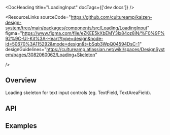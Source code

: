 
<Meta of={LoadingInputStories} />

<DocHeading title="LoadingInput" docTags={['dev docs']} />

<ResourceLinks
  sourceCode="https://github.com/cultureamp/kaizen-design-system/tree/main/packages/components/src/Loading/LoadingInput"
  figma="https://www.figma.com/file/eZKEE5kXbEMY3lx84oz8iN/%F0%9F%92%9C-UI-Kit%3A-Heart?type=design&node-id=50670%3A115292&mode=design&t=bSqb3WpQ04594DsC-1"
  designGuidelines="https://cultureamp.atlassian.net/wiki/spaces/DesignSystem/pages/3082060062/Loading+Skeleton"

/>

<KAIOInstallation exportNames="LoadingInput" />

## Overview

Loading skeleton for text input controls
(eg. <LinkTo pageId="components-text-input-controls-text-field">TextField</LinkTo>, <LinkTo pageId="components-text-input-controls-text-area-field">TextAreaField</LinkTo>).

<Canvas of={LoadingInputStories.Playground} />
<Controls of={LoadingInputStories.Playground} />

## API

<DocsStory of={LoadingInputStories.Animated} />

<DocsStory of={LoadingInputStories.Reversed} />

## Examples

<DocsStory of={LoadingInputStories.TextFieldExample} />

<DocsStory of={LoadingInputStories.TextAreaFieldExample} />
